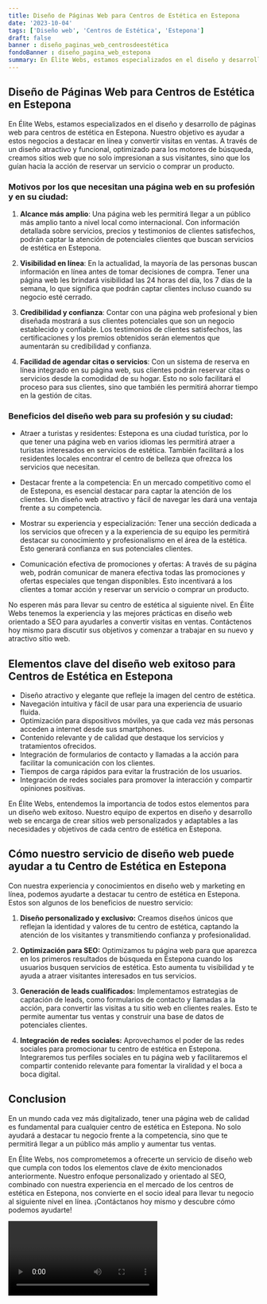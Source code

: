 ```yaml
---
title: Diseño de Páginas Web para Centros de Estética en Estepona
date: '2023-10-04'
tags: ['Diseño web', 'Centros de Estética', 'Estepona']
draft: false
banner : diseño_paginas_web_centrosdeestética
fondoBanner : diseño_pagina_web_estepona
summary: En Élite Webs, estamos especializados en el diseño y desarrollo de páginas web para centros de estética en Estepona. Nuestro objetivo es ayudar a estos negocios a destacar en línea y convertir visitas en ventas. A través de un diseño atractivo y funcional, optimizado para los motores de búsqueda, creamos sitios web que no solo impresionan a sus visitantes, sino que los guían hacia la acción de reservar un servicio o comprar un producto.
---
```


## Diseño de Páginas Web para Centros de Estética en Estepona

En Élite Webs, estamos especializados en el diseño y desarrollo de páginas web para centros de estética en Estepona. Nuestro objetivo es ayudar a estos negocios a destacar en línea y convertir visitas en ventas. A través de un diseño atractivo y funcional, optimizado para los motores de búsqueda, creamos sitios web que no solo impresionan a sus visitantes, sino que los guían hacia la acción de reservar un servicio o comprar un producto.

### Motivos por los que necesitan una página web en su profesión y en su ciudad:

1. **Alcance más amplio**: Una página web les permitirá llegar a un público más amplio tanto a nivel local como internacional. Con información detallada sobre servicios, precios y testimonios de clientes satisfechos, podrán captar la atención de potenciales clientes que buscan servicios de estética en Estepona.

2. **Visibilidad en línea**: En la actualidad, la mayoría de las personas buscan información en línea antes de tomar decisiones de compra. Tener una página web les brindará visibilidad las 24 horas del día, los 7 días de la semana, lo que significa que podrán captar clientes incluso cuando su negocio esté cerrado.

3. **Credibilidad y confianza**: Contar con una página web profesional y bien diseñada mostrará a sus clientes potenciales que son un negocio establecido y confiable. Los testimonios de clientes satisfechos, las certificaciones y los premios obtenidos serán elementos que aumentarán su credibilidad y confianza.

4. **Facilidad de agendar citas o servicios**: Con un sistema de reserva en línea integrado en su página web, sus clientes podrán reservar citas o servicios desde la comodidad de su hogar. Esto no solo facilitará el proceso para sus clientes, sino que también les permitirá ahorrar tiempo en la gestión de citas.

### Beneficios del diseño web para su profesión y su ciudad:

- Atraer a turistas y residentes: Estepona es una ciudad turística, por lo que tener una página web en varios idiomas les permitirá atraer a turistas interesados en servicios de estética. También facilitará a los residentes locales encontrar el centro de belleza que ofrezca los servicios que necesitan.

- Destacar frente a la competencia: En un mercado competitivo como el de Estepona, es esencial destacar para captar la atención de los clientes. Un diseño web atractivo y fácil de navegar les dará una ventaja frente a su competencia.

- Mostrar su experiencia y especialización: Tener una sección dedicada a los servicios que ofrecen y a la experiencia de su equipo les permitirá destacar su conocimiento y profesionalismo en el área de la estética. Esto generará confianza en sus potenciales clientes.

- Comunicación efectiva de promociones y ofertas: A través de su página web, podrán comunicar de manera efectiva todas las promociones y ofertas especiales que tengan disponibles. Esto incentivará a los clientes a tomar acción y reservar un servicio o comprar un producto.

No esperen más para llevar su centro de estética al siguiente nivel. En Élite Webs tenemos la experiencia y las mejores prácticas en diseño web orientado a SEO para ayudarles a convertir visitas en ventas. Contáctenos hoy mismo para discutir sus objetivos y comenzar a trabajar en su nuevo y atractivo sitio web.

<GifSeo />

<Cta />

## Elementos clave del diseño web exitoso para Centros de Estética en Estepona

- Diseño atractivo y elegante que refleje la imagen del centro de estética.
- Navegación intuitiva y fácil de usar para una experiencia de usuario fluida.
- Optimización para dispositivos móviles, ya que cada vez más personas acceden a internet desde sus smartphones.
- Contenido relevante y de calidad que destaque los servicios y tratamientos ofrecidos.
- Integración de formularios de contacto y llamadas a la acción para facilitar la comunicación con los clientes.
- Tiempos de carga rápidos para evitar la frustración de los usuarios.
- Integración de redes sociales para promover la interacción y compartir opiniones positivas.

En Élite Webs, entendemos la importancia de todos estos elementos para un diseño web exitoso. Nuestro equipo de expertos en diseño y desarrollo web se encarga de crear sitios web personalizados y adaptables a las necesidades y objetivos de cada centro de estética en Estepona.

## Cómo nuestro servicio de diseño web puede ayudar a tu Centro de Estética en Estepona

Con nuestra experiencia y conocimientos en diseño web y marketing en línea, podemos ayudarte a destacar tu centro de estética en Estepona. Estos son algunos de los beneficios de nuestro servicio:

1. **Diseño personalizado y exclusivo:** Creamos diseños únicos que reflejan la identidad y valores de tu centro de estética, captando la atención de los visitantes y transmitiendo confianza y profesionalidad.

2. **Optimización para SEO:** Optimizamos tu página web para que aparezca en los primeros resultados de búsqueda en Estepona cuando los usuarios busquen servicios de estética. Esto aumenta tu visibilidad y te ayuda a atraer visitantes interesados en tus servicios.

3. **Generación de leads cualificados:** Implementamos estrategias de captación de leads, como formularios de contacto y llamadas a la acción, para convertir las visitas a tu sitio web en clientes reales. Esto te permite aumentar tus ventas y construir una base de datos de potenciales clientes.

4. **Integración de redes sociales:** Aprovechamos el poder de las redes sociales para promocionar tu centro de estética en Estepona. Integraremos tus perfiles sociales en tu página web y facilitaremos el compartir contenido relevante para fomentar la viralidad y el boca a boca digital.

## Conclusion

En un mundo cada vez más digitalizado, tener una página web de calidad es fundamental para cualquier centro de estética en Estepona. No solo ayudará a destacar tu negocio frente a la competencia, sino que te permitirá llegar a un público más amplio y aumentar tus ventas.

En Élite Webs, nos comprometemos a ofrecerte un servicio de diseño web que cumpla con todos los elementos clave de éxito mencionados anteriormente. Nuestro enfoque personalizado y orientado al SEO, combinado con nuestra experiencia en el mercado de los centros de estética en Estepona, nos convierte en el socio ideal para llevar tu negocio al siguiente nivel en línea. ¡Contáctanos hoy mismo y descubre cómo podemos ayudarte!

<Video />

<CtaBot job='Centros de Estética' city='Estepona'/>

<Gmaps query='Estepona+españa+maps' />